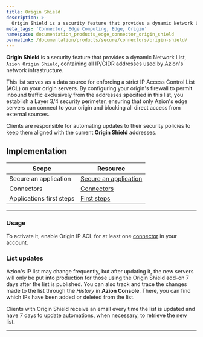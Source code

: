 ```yaml
---
title: Origin Shield
description: >-
  Origin Shield is a security feature that provides a dynamic Network List, `Azion Origin Shield`, containing all IP/CIDR addresses used by Azion's network infrastructure. 
meta_tags: 'Connector, Edge Computing, Edge, Origin'
namespace: documentation_products_edge_connector_origin_shield
permalink: /documentation/products/secure/connectors/origin-shield/
---
```



**Origin Shield** is a security feature that provides a dynamic Network List, `Azion Origin Shield`, containing all IP/CIDR addresses used by Azion's network infrastructure. 

This list serves as a data source for enforcing a strict IP Access Control List (ACL) on your origin servers. By configuring your origin's firewall to permit inbound traffic exclusively from the addresses specified in this list, you establish a Layer 3/4 security perimeter, ensuring that only Azion's edge servers can connect to your origin and blocking all direct access from external sources.

Clients are responsible for automating updates to their security policies to keep them aligned with the current **Origin Shield** addresses.


## Implementation

| Scope | Resource |
| --- | --- |
| Secure an application | [Secure an application](/en/documentation/products/secure/secure-infrastructure/) |
| Connectors | [Connectors](/en/documentation/products/secure/connectors/) |
| Applications first steps | [First steps](/en/documentation/products/build/edge-application/first-steps/) |

---

### Usage

To activate it, enable Origin IP ACL for at least one [connector](/en/documentation/products/secure/connectors/) in your account.

### List updates

Azion's IP list may change frequently, but after updating it, the new servers will only be put into production for those using the Origin Shield add-on 7 days after the list is published. You can also track and trace the changes made to the list through the *History* in **Azion Console**. There, you can find which IPs have been added or deleted from the list.

Clients with Origin Shield receive an email every time the list is updated and have 7 days to update automations, when necessary, to retrieve the new list.

---

